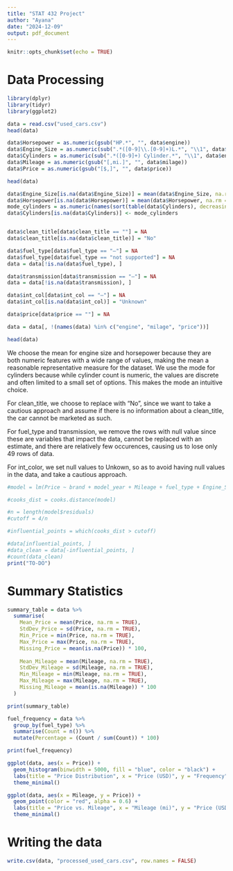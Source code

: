 ```yaml
---
title: "STAT 432 Project"
author: "Ayana"
date: "2024-12-09"
output: pdf_document
---
```


```r
knitr::opts_chunk$set(echo = TRUE)
```

# Data Processing 
```r
library(dplyr)
library(tidyr)
library(ggplot2)

data = read.csv("used_cars.csv")
head(data)
```
```r
data$Horsepower = as.numeric(gsub("HP.*", "", data$engine))
data$Engine_Size = as.numeric(sub(".*([0-9]\\.[0-9]+)L.*", "\\1", data$engine))
data$Cylinders = as.numeric(sub(".*([0-9]+) Cylinder.*", "\\1", data$engine))
data$Mileage = as.numeric(gsub("[,mi.]", "", data$milage))
data$Price = as.numeric(gsub("[$,]", "", data$price))

head(data)
```
```r
data$Engine_Size[is.na(data$Engine_Size)] = mean(data$Engine_Size, na.rm = TRUE)
data$Horsepower[is.na(data$Horsepower)] = mean(data$Horsepower, na.rm = TRUE)
mode_cylinders = as.numeric(names(sort(table(data$Cylinders), decreasing = TRUE))[1])
data$Cylinders[is.na(data$Cylinders)] <- mode_cylinders


data$clean_title[data$clean_title == ""] = NA
data$clean_title[is.na(data$clean_title)] = "No"

data$fuel_type[data$fuel_type == "–"] = NA
data$fuel_type[data$fuel_type == "not supported"] = NA
data = data[!is.na(data$fuel_type), ]

data$transmission[data$transmission == "–"] = NA
data = data[!is.na(data$transmission), ]

data$int_col[data$int_col == "–"] = NA
data$int_col[is.na(data$int_col)] = "Unknown"

data$price[data$price == ""] = NA

data = data[, !(names(data) %in% c("engine", "milage", "price"))]

head(data)
```
We choose the mean for engine size and horsepower because they are both numeric features with a wide range of values, making the mean a reasonable representative measure for the dataset. We use the mode for cylinders because while cylinder count is numeric, the values are discrete and often limited to a small set of options. This makes the mode an intuitive choice.

For clean_title, we choose to replace with "No", since we want to take a cautious approach and assume if there is no information about a clean_title, the car cannot be marketed as such. 

For fuel_type and transmission, we remove the rows with null value since these are variables that impact the data, cannot be replaced with an estimate, and there are relatively few occurences, causing us to lose only 49 rows of data. 

For int_color, we set null values to Unkown, so as to avoid having null values in the data, and take a cautious approach. 

```r
#model = lm(Price ~ brand + model_year + Mileage + fuel_type + Engine_Size + transmission + clean_title + Cylinders + Horsepower + accident, data = data)

#cooks_dist = cooks.distance(model)

#n = length(model$residuals)
#cutoff = 4/n

#influential_points = which(cooks_dist > cutoff)

#data[influential_points, ]
#data_clean = data[-influential_points, ]
#count(data_clean)
print("TO-DO")
```

# Summary Statistics
```r
summary_table = data %>%
  summarise(
    Mean_Price = mean(Price, na.rm = TRUE),
    StdDev_Price = sd(Price, na.rm = TRUE),
    Min_Price = min(Price, na.rm = TRUE),
    Max_Price = max(Price, na.rm = TRUE),
    Missing_Price = mean(is.na(Price)) * 100,
    
    Mean_Mileage = mean(Mileage, na.rm = TRUE),
    StdDev_Mileage = sd(Mileage, na.rm = TRUE),
    Min_Mileage = min(Mileage, na.rm = TRUE),
    Max_Mileage = max(Mileage, na.rm = TRUE),
    Missing_Mileage = mean(is.na(Mileage)) * 100
  )

print(summary_table)
```
```r
fuel_frequency = data %>%
  group_by(fuel_type) %>%
  summarise(Count = n()) %>%
  mutate(Percentage = (Count / sum(Count)) * 100)

print(fuel_frequency)
```


```r
ggplot(data, aes(x = Price)) +
  geom_histogram(binwidth = 5000, fill = "blue", color = "black") +
  labs(title = "Price Distribution", x = "Price (USD)", y = "Frequency") +
  theme_minimal()
```
```r
ggplot(data, aes(x = Mileage, y = Price)) +
  geom_point(color = "red", alpha = 0.6) +
  labs(title = "Price vs. Mileage", x = "Mileage (mi)", y = "Price (USD)") +
  theme_minimal()
```

# Writing the data

```r
write.csv(data, "processed_used_cars.csv", row.names = FALSE)
```

